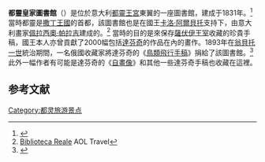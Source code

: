 '''都靈皇家圖書館'''（{{lang-it|''Biblioteca Reale di Torino''}}）是位於意大利[[都靈|都靈]][[都靈王宮|王宮]]東翼的一座圖書館，建成于1831年。<ref>{{Cite web |url=http://www.bibliotecareale.beniculturali.it/attachments/article/17/inglese.pdf |title=The Royal Library in Turin - Biblioteca Reale |accessdate=2015-02-24 |archive-date=2015-02-25 |archive-url=https://web.archive.org/web/20150225000943/http://www.bibliotecareale.beniculturali.it/attachments/article/17/inglese.pdf |dead-url=no }}</ref>當時都靈是[[撒丁王國|撒丁王國]]的首都，該圖書館也是在國王[[卡洛·阿爾貝托|卡洛·阿爾貝托]]支持下，由意大利畫家[[佩拉西奧·帕拉吉|佩拉西奧·帕拉吉]]建成的。<ref name="aol">[http://travel.aol.com/travel-guide/Biblioteca+Reale-Turin-attractions--Italy:30:109095 Biblioteca Reale] {{Wayback|url=http://travel.aol.com/travel-guide/Biblioteca+Reale-Turin-attractions--Italy:30:109095 |date=20190613215818 }} AOL Travel</ref> 當時的目的是來保存[[薩伏伊王室|薩伏伊王室]]收藏的珍貴手稿，國王本人亦曾貢獻了2000幅包括[[達芬奇|達芬奇]]的作品在內的畫作。1893年在[[翁貝托一世|翁貝托一世]]統治期間，一名俄國收藏家將達芬奇的《[[鳥類飛行手稿|鳥類飛行手稿]]》捐給了該圖書館。<ref>{{cite web|url=http://www.artsbma.org/exhibitions/leonardo-davinci/about-the-leonardo-exhibition/biblioteca-reale|title=Leonardo da Vinci: Drawings from the Biblioteca Reale in Turin|accessdate=2008-10-25|last=|first=|coauthors=|date=|work=|publisher=Birmingham Museum of Art|deadurl=yes|archiveurl=https://web.archive.org/web/20081017083322/http://www.artsbma.org/exhibitions/leonardo-davinci/about-the-leonardo-exhibition/biblioteca-reale|archivedate=2008-10-17}} </ref> 此外一幅作者有可能是達芬奇的《[[自畫像_(達文西)|自畫像]]》和其他一些達芬奇手稿也收藏在這裡。

==参考文献==
{{reflist}}

{{coord|45|04|19.8|N|7|41|07.8|E|source:eswiki_region:IT|display=title}}

[[Category:都灵旅游景点|Category:都灵旅游景点]]